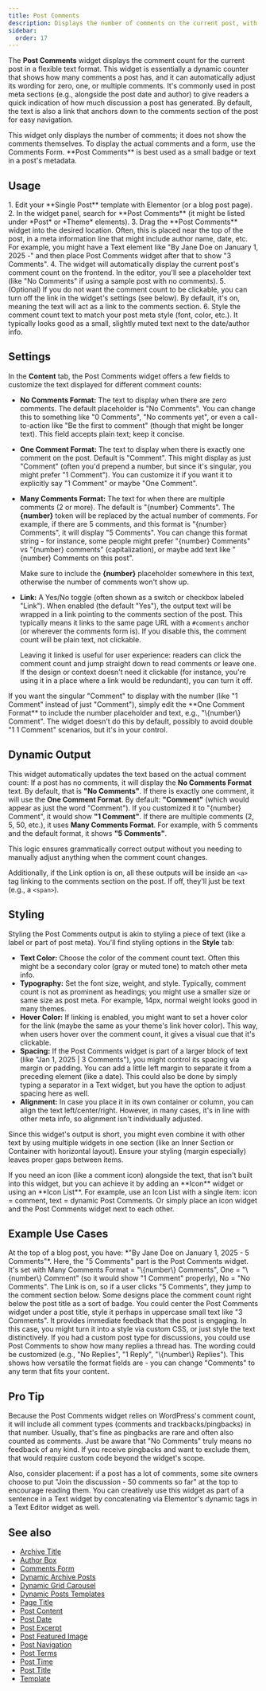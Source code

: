 ```yaml
---
title: Post Comments
description: Displays the number of comments on the current post, with customizable singular/plural text and an option to link to the comments section.
sidebar:
  order: 17
---
```



The **Post Comments** widget displays the comment count for the current post in a flexible text format. This widget is essentially a dynamic counter that shows how many comments a post has, and it can automatically adjust its wording for zero, one, or multiple comments. It's commonly used in post meta sections (e.g., alongside the post date and author) to give readers a quick indication of how much discussion a post has generated. By default, the text is also a link that anchors down to the comments section of the post for easy navigation.

<Aside type="note">
This widget only displays the number of comments; it does not show the comments themselves. To display the actual comments and a form, use the Comments Form. **Post Comments** is best used as a small badge or text in a post's metadata.
</Aside>

<LinkCard title="Comments Form Widget" href="../comments-form" />

## Usage

<Steps>
1. Edit your **Single Post** template with Elementor (or a blog post page).
2. In the widget panel, search for **Post Comments** (it might be listed under *Post* or *Theme* elements).
3. Drag the **Post Comments** widget into the desired location. Often, this is placed near the top of the post, in a meta information line that might include author name, date, etc. For example, you might have a Text element like "By Jane Doe on January 1, 2025 -" and then place Post Comments widget after that to show "3 Comments".
4. The widget will automatically display the current post's comment count on the frontend. In the editor, you'll see a placeholder text (like "No Comments" if using a sample post with no comments).
5. (Optional) If you do not want the comment count to be clickable, you can turn off the link in the widget's settings (see below). By default, it's on, meaning the text will act as a link to the comments section.
6. Style the comment count text to match your post meta style (font, color, etc.). It typically looks good as a small, slightly muted text next to the date/author info.
</Steps>

## Settings

In the **Content** tab, the Post Comments widget offers a few fields to customize the text displayed for different comment counts:

- **No Comments Format:** The text to display when there are zero comments. The default placeholder is "No Comments". You can change this to something like "0 Comments", "No comments yet", or even a call-to-action like "Be the first to comment" (though that might be longer text). This field accepts plain text; keep it concise.
- **One Comment Format:** The text to display when there is exactly one comment on the post. Default is "Comment". This might display as just "Comment" (often you'd prepend a number, but since it's singular, you might prefer "1 Comment"). You can customize it if you want it to explicitly say "1 Comment" or maybe "One Comment".
- **Many Comments Format:** The text for when there are multiple comments (2 or more). The default is "\{number\} Comments". The **\{number\}** token will be replaced by the actual number of comments. For example, if there are 5 comments, and this format is "\{number\} Comments", it will display "5 Comments". You can change this format string - for instance, some people might prefer "\{number\} Comments" vs "\{number\} comments" (capitalization), or maybe add text like "\{number\} Comments on this post".
  
  Make sure to include the **\{number\}** placeholder somewhere in this text, otherwise the number of comments won't show up.
- **Link:** A Yes/No toggle (often shown as a switch or checkbox labeled "Link"). When enabled (the default "Yes"), the output text will be wrapped in a link pointing to the comments section of the post. This typically means it links to the same page URL with a `#comments` anchor (or wherever the comments form is). If you disable this, the comment count will be plain text, not clickable.
  
  Leaving it linked is useful for user experience: readers can click the comment count and jump straight down to read comments or leave one. If the design or context doesn't need it clickable (for instance, you're using it in a place where a link would be redundant), you can turn it off.

<Aside type="tip">
If you want the singular "Comment" to display with the number (like "1 Comment" instead of just "Comment"), simply edit the **One Comment Format** to include the number placeholder and text, e.g., "\{number\} Comment". The widget doesn't do this by default, possibly to avoid double "1 1 Comment" scenarios, but it's in your control.
</Aside>

## Dynamic Output

This widget automatically updates the text based on the actual comment count:
<CardGrid>
  <Card title="0 Comments">
    If a post has no comments, it will display the **No Comments Format** text. By default, that is **"No Comments"**.
  </Card>
  <Card title="1 Comment">
    If there is exactly one comment, it will use the **One Comment Format**. By default: **"Comment"** (which would appear as just the word "Comment"). If you customized it to "\{number\} Comment", it would show **"1 Comment"**.
  </Card>
  <Card title="Multiple Comments">
    If there are multiple comments (2, 5, 50, etc.), it uses **Many Comments Format**. For example, with 5 comments and the default format, it shows **"5 Comments"**.
  </Card>
</CardGrid>

This logic ensures grammatically correct output without you needing to manually adjust anything when the comment count changes.

Additionally, if the Link option is on, all these outputs will be inside an `<a>` tag linking to the comments section on the post. If off, they'll just be text (e.g., a `<span>`).

## Styling

Styling the Post Comments output is akin to styling a piece of text (like a label or part of post meta). You'll find styling options in the **Style** tab:
- **Text Color:** Choose the color of the comment count text. Often this might be a secondary color (gray or muted tone) to match other meta info.
- **Typography:** Set the font size, weight, and style. Typically, comment count is not as prominent as headings; you might use a smaller size or same size as post meta. For example, 14px, normal weight looks good in many themes.
- **Hover Color:** If linking is enabled, you might want to set a hover color for the link (maybe the same as your theme's link hover color). This way, when users hover over the comment count, it gives a visual cue that it's clickable.
- **Spacing:** If the Post Comments widget is part of a larger block of text (like "Jan 1, 2025 | 3 Comments"), you might control its spacing via margin or padding. You can add a little left margin to separate it from a preceding element (like a date). This could also be done by simply typing a separator in a Text widget, but you have the option to adjust spacing here as well.
- **Alignment:** In case you place it in its own container or column, you can align the text left/center/right. However, in many cases, it's in line with other meta info, so alignment isn't individually adjusted.

Since this widget's output is short, you might even combine it with other text by using multiple widgets in one section (like an Inner Section or Container with horizontal layout). Ensure your styling (margin especially) leaves proper gaps between items.

<Aside type="note">
If you need an icon (like a comment icon) alongside the text, that isn't built into this widget, but you can achieve it by adding an **Icon** widget or using an **Icon List**. For example, use an Icon List with a single item: icon = comment, text = dynamic Post Comments. Or simply place an icon widget and the Post Comments widget next to each other.
</Aside>

## Example Use Cases

<CardGrid>
  <Card title='Blog Post Meta'>
  At the top of a blog post, you have: *"By Jane Doe on January 1, 2025 - 5 Comments"*. Here, the "5 Comments" part is the Post Comments widget. It's set with Many Comments Format = "\{number\} Comments", One = "\{number\} Comment" (so it would show "1 Comment" properly), No = "No Comments". The Link is on, so if a user clicks "5 Comments", they jump to the comment section below.
  </Card>
  <Card title='Comment Badge Below Title'>
  Some designs place the comment count right below the post title as a sort of badge. You could center the Post Comments widget under a post title, style it perhaps in uppercase small text like "3 Comments". It provides immediate feedback that the post is engaging. In this case, you might turn it into a <Badge text="3 Comments" variant="note" /> style via custom CSS, or just style the text distinctively.
  </Card>
  <Card title='Forum or Discussion Indicator'>
  If you had a custom post type for discussions, you could use Post Comments to show how many replies a thread has. The wording could be customized (e.g., "No Replies", "1 Reply", "\{number\} Replies"). This shows how versatile the format fields are - you can change "Comments" to any term that fits your content.
  </Card>
</CardGrid>

## Pro Tip

Because the Post Comments widget relies on WordPress's comment count, it will include all comment types (comments and trackbacks/pingbacks) in that number. Usually, that's fine as pingbacks are rare and often also counted as comments. Just be aware that "No Comments" truly means no feedback of any kind. If you receive pingbacks and want to exclude them, that would require custom code beyond the widget's scope.

Also, consider placement: if a post has a lot of comments, some site owners choose to put "Join the discussion - 50 comments so far" at the top to encourage reading them. You can creatively use this widget as part of a sentence in a Text widget by concatenating via Elementor's dynamic tags in a Text Editor widget as well.

## See also

- [Archive Title](/vertex/widgets/dynamic-posts-templates/archive-title/)
- [Author Box](/vertex/widgets/dynamic-posts-templates/author-box/)
- [Comments Form](/vertex/widgets/dynamic-posts-templates/comments-form/)
- [Dynamic Archive Posts](/vertex/widgets/dynamic-posts-templates/dynamic-archive-posts/)
- [Dynamic Grid Carousel](/vertex/widgets/dynamic-posts-templates/dynamic-grid-carousel/)
- [Dynamic Posts Templates](/vertex/widgets/dynamic-posts-templates/)
- [Page Title](/vertex/widgets/dynamic-posts-templates/page-title/)
- [Post Content](/vertex/widgets/dynamic-posts-templates/post-content/)
- [Post Date](/vertex/widgets/dynamic-posts-templates/post-date/)
- [Post Excerpt](/vertex/widgets/dynamic-posts-templates/post-excerpt/)
- [Post Featured Image](/vertex/widgets/dynamic-posts-templates/post-featured-image/)
- [Post Navigation](/vertex/widgets/dynamic-posts-templates/post-navigation/)
- [Post Terms](/vertex/widgets/dynamic-posts-templates/post-terms/)
- [Post Time](/vertex/widgets/dynamic-posts-templates/post-time/)
- [Post Title](/vertex/widgets/dynamic-posts-templates/post-title/)
- [Template](/vertex/widgets/dynamic-posts-templates/template/)
